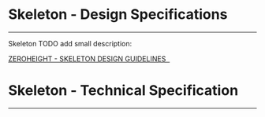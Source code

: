 
<Meta title="ODS Components/Content/Skeleton/Specifications" />

# Skeleton - Design Specifications
----

Skeleton TODO add small description:
<div>
  <a href="#"
     target="_blank">
    ZEROHEIGHT - SKELETON DESIGN GUIDELINES &nbsp;
  </a>
</div>

# Skeleton - Technical Specification
----

<SpecificationsSkeleton />
